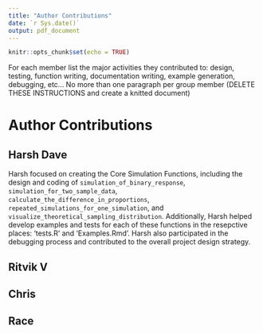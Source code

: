 ```yaml
---
title: "Author Contributions"
date: `r Sys.date()`
output: pdf_document
---
```


```r
knitr::opts_chunk$set(echo = TRUE)
```

For each member list the major activities they contributed to: design, testing, function writing, documentation writing, example generation, debugging, etc... No more than one paragraph per group member (DELETE THESE INSTRUCTIONS and create a knitted document)

# Author Contributions

## Harsh Dave
Harsh focused on creating the Core Simulation Functions, including the design and coding of `simulation_of_binary_response`, `simulation_for_two_sample_data`, `calculate_the_difference_in_proportions`, `repeated_simulations_for_one_simulation`, and `visualize_theoretical_sampling_distribution`. Additionally, Harsh helped develop examples and tests for each of these functions in the resepctive places: 'tests.R' and 'Examples.Rmd'. Harsh also participated in the debugging process and contributed to the overall project design strategy.

## Ritvik V


## Chris

## Race
